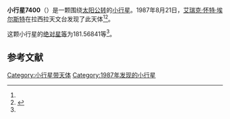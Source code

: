 {{Infobox planet
| bgcolour = #FFFFC0
| name = 7400 Lenau
| symbol = 
| image = 
| caption = 
| discovery = yes
| discovery_ref = 
| discoverer = [[艾瑞克·怀特·埃尔斯特|艾瑞克·怀特·埃尔斯特]]
| discovery_site = [[拉西拉天文台|拉西拉天文台]] 
| discovered = 1987年8月21日
| designations = yes
| mp_name = 
| named_after = 
| alt_names = 1987 QW1/ 1977 UV / 1982 QV1
| mp_category = [[主带小行星|主带小行星]]
| orbit_ref = <ref name="a">[http://ssd.jpl.nasa.gov/sbdb.cgi?sstr=7400 7400 Lenau] {{Wayback|url=http://ssd.jpl.nasa.gov/sbdb.cgi?sstr=7400 |date=20201124024205 }}，小行星數據庫瀏覽器（JPL Small-Body Database Browser）－[[美国国家航空航天局|美国国家航空航天局]]喷气推进实验室</ref>
| epoch = 2456400.5 (2013年4月18日更新)
| aphelion = {{convert|3.2427634|AU|km|3|abbr=on|lk=out}}
| perihelion = {{convert|2.6706372|AU|km|3|abbr=on}}
| semimajor = {{convert|2.9567003|AU|km|3|abbr=on}}
| eccentricity = 0.0967508
| period = 1856.989236 [[日|日]]<br />5.08[[儒略年|儒略年]]
| avg_speed = 
| inclination = 1.96699
| asc_node = 160.99518
| mean_anomaly = 
| arg_peri = 181.56841
| satellites = 
| physical_characteristics = yes
| dimensions = 
| mass = 
| density = 
| surface_grav = 
| escape_velocity = 
| sidereal_day = 
| axial_tilt = 
| pole_ecliptic_lat = 
| pole_ecliptic_lon = 
| albedo = 
| temperatures= 
| temp_name1 = 
| mean_temp_1 = 
| max_temp_1 = 
| temp_name2 = 
| max_temp_2 = 
| spectral_type = 
| abs_magnitude = 181.56841
}}

'''小行星7400'''（{{lang-en|7400 Lenau}}）是一颗围绕[[太阳|太阳]][[公转|公转]]的[[小行星|小行星]]。1987年8月21日，[[艾瑞克·怀特·埃尔斯特|艾瑞克·怀特·埃尔斯特]]在拉西拉天文台发现了此天体<ref name="a" /><ref>{{cite news|title=小行星列表|url=http://cfa-www.harvard.edu/iau/lists/NumberedMPs.txt|accessdate=2013-07-08|newspaper=哈佛大学|archive-date=2008-05-17|archive-url=https://web.archive.org/web/20080517010638/http://cfa-www.harvard.edu/iau/lists/NumberedMPs.txt|dead-url=no}}</ref>。

这颗小行星的[[绝对星等|绝对星等]]为181.56841等<ref name="a" />。

==参考文献==
{{reflist}}
{{Minor Planet Number|[[小行星7399|小行星7399]]|[[小行星7401|小行星7401]]}}

{{小天体}}

[[Category:小行星带天体|Category:小行星带天体]]
[[Category:1987年发现的小行星|Category:1987年发现的小行星]]

{{asteroid-stub}}